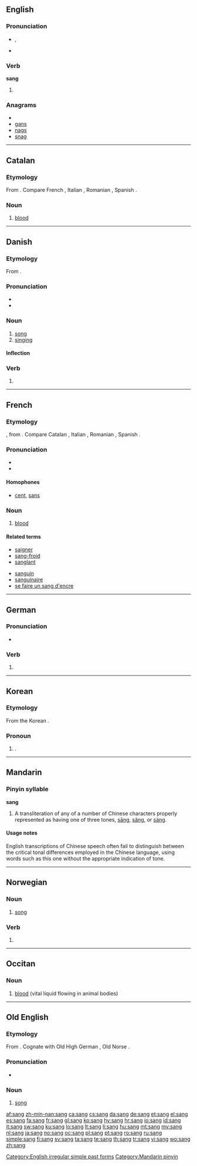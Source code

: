 {{also|Sang|sāng|sǎng|sàng|säng|sång|sáng}}
==English==

===Pronunciation===
* {{IPA|/sæŋ/}}, {{SAMPA|/"s{N/}}
* {{audio|En-us-sang.ogg|Audio (US)}}
*: {{rhymes|æŋ}}

===Verb===
'''sang'''

# {{simple past of|[[sing]]}}

===Anagrams===
* {{alphagram|[[AGNs#English|AGNs]]}} 
* [[gans#English|gans]]
* [[nags#English|nags]]
* [[snag#English|snag]]

[[Category:English irregular simple past forms]]
----
==Catalan==

===Etymology===
From {{etyl|la|ca}} {{term|sanguis|lang=ca}}. Compare French {{term|sang|lang=fr}}, Italian {{term|sangue|lang=it}}, Romanian {{term|sânge|lang=ro}}, Spanish {{term|sangre|lang=es}}.

===Noun===
{{ca-noun|f}}

# [[blood]]

----

==Danish==

===Etymology===
From {{etyl|non|da}} {{term|sǫngr|lang=non}}.

===Pronunciation===
* {{audio|Da-sang.ogg|audio}}
* {{IPA|[sɑŋˀ]|lang=da}}

===Noun===
{{da-noun|en|e}}

# [[song]]
# [[singing]]

====Inflection====
{{da-noun-infl|en|e}}

===Verb===
{{infl|da|verb form}}

# {{form of|past|synge|lang=Danish}}

----

==French==

===Etymology===
{{etyl|fro|fr}}, from {{etyl|la|fr}} {{term|sanguis|lang=fro}}. Compare Catalan {{term|sang|lang=ca}}, Italian {{term|sangue|lang=it}}, Romanian {{term|sânge|lang=ro}}, Spanish {{term|sangre|lang=es}}.

===Pronunciation===
* {{audio|Fr-sang.ogg|audio}}
* {{IPA|/sɑ̃/|lang=fr}}

====Homophones====
* [[cent]], [[sans]]

===Noun===
{{fr-noun|m}}

# [[blood]]

====Related terms====
{{top2}}
* [[saigner]]
* [[sang-froid]]
* [[sanglant]]
{{mid2}}
* [[sanguin]]
* [[sanguinaire]]
* [[se faire un sang d'encre]]
{{bottom}}

----

==German==

===Pronunciation===
* {{audio|De-sang.ogg|audio}}

===Verb===
{{infl|de|verb form}}

# {{form of|past tense|[[singen]]}}

----

==Korean==

===Etymology===
From the Korean {{term|||tr=sang|a beautiful face|lang=ko}}.

===Pronoun===
{{infl|ko|pronoun}}

# {{given name|male|lang=ko}}.

----

==Mandarin==

===Pinyin syllable===
'''sang'''

# A transliteration of any of a number of Chinese characters properly represented as having one of three tones, [[sāng]], [[sǎng]], or [[sàng]].

====Usage notes====
English transcriptions of Chinese speech often fail to distinguish between the critical tonal differences employed in the Chinese language, using words such as this one without the appropriate indication of tone.

[[Category:Mandarin pinyin]]

----

==Norwegian==

===Noun===
{{no-noun-m1|sang}}

# [[song]]

===Verb===
{{infl|no|verb form}}

# {{form of|past tense|[[synge]]}}

----

==Occitan==

===Noun===
{{oc-noun|f|-}}

# [[blood]] (vital liquid flowing in animal bodies)

{{tbot entry|Occitan|blood|2008|October|oc}}

----

==Old English==

===Etymology===
From {{proto|Germanic|sangwaz|lang=ang}}. Cognate with Old High German {{term|sanc|lang=goh}}, Old Norse {{term|sǫngr|lang=non}}.

===Pronunciation===
* {{IPA|/sɑŋg/|lang=ang}}

===Noun===
{{ang-noun|g=m}}

# [[song]]

[[af:sang]]
[[zh-min-nan:sang]]
[[ca:sang]]
[[cs:sang]]
[[da:sang]]
[[de:sang]]
[[et:sang]]
[[el:sang]]
[[es:sang]]
[[fa:sang]]
[[fr:sang]]
[[gl:sang]]
[[ko:sang]]
[[hy:sang]]
[[hr:sang]]
[[io:sang]]
[[id:sang]]
[[it:sang]]
[[sw:sang]]
[[ku:sang]]
[[lo:sang]]
[[lt:sang]]
[[li:sang]]
[[hu:sang]]
[[mt:sang]]
[[my:sang]]
[[nl:sang]]
[[ja:sang]]
[[no:sang]]
[[oc:sang]]
[[pl:sang]]
[[pt:sang]]
[[ro:sang]]
[[ru:sang]]
[[simple:sang]]
[[fi:sang]]
[[sv:sang]]
[[ta:sang]]
[[te:sang]]
[[th:sang]]
[[tr:sang]]
[[vi:sang]]
[[wo:sang]]
[[zh:sang]]